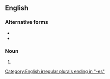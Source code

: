 {{also|aphérèses}}

==English==

===Alternative forms===
* {{l|en|aphaereses}}
* {{l|en|aphæreses}}

===Noun===
{{head|en|noun form}}

# {{plural of|en|apheresis}}

[[Category:English irregular plurals ending in "-es"]]